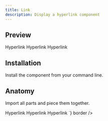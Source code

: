 ```yaml
---
title: Link
description: Display a hyperlink component
---
```

## Preview

<Preview>
  <Flex
    style={{
      alignItems: "center",
      flexDirection: "column",
      gap: "8px",
    }}
  >
    <Link size="small" href="#">Hyperlink</Link>
    <Link size="medium" href="#">Hyperlink</Link>
    <Link size="large" href="#">Hyperlink</Link>
  </Flex>
</Preview>

## Installation

Install the component from your command line.

<LiveProvider>
    <LiveEditor code={`npm install @odpf/apsara`} border/>
</LiveProvider>


## Anatomy
Import all parts and piece them together.

<LiveProvider>
    <LiveEditor code={`

<Link size="small" href="#">Hyperlink</Link>
<Link size="medium" href="#">Hyperlink</Link>
<Link size="large" href="#">Hyperlink</Link>
`} border />
</LiveProvider>
